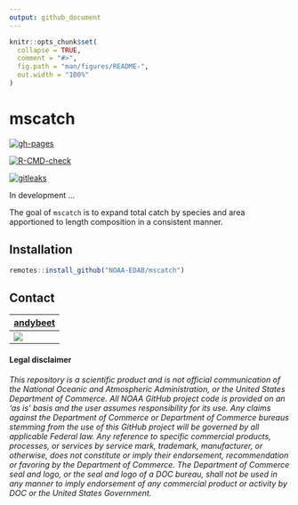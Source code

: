 ```yaml
---
output: github_document
---
```


<!-- README.md is generated from README.Rmd. Please edit that file -->

```r
knitr::opts_chunk$set(
  collapse = TRUE,
  comment = "#>",
  fig.path = "man/figures/README-",
  out.width = "100%"
)
```
# mscatch

  <!-- badges: start -->
[![gh-pages](https://github.com/NOAA-EDAB/mscatch/workflows/gh-pages/badge.svg)](https://github.com/NOAA-EDAB/mscatch/actions)

 [![R-CMD-check](https://github.com/NOAA-EDAB/mscatch/workflows/R-CMD-check/badge.svg)](https://github.com/NOAA-EDAB/mscatch/actions)

[![gitleaks](https://github.com/NOAA-EDAB/mscatch/workflows/gitleaks/badge.svg)](https://github.com/NOAA-EDAB/mscatch/actions)
  <!-- badges: end -->

In development ...

The goal of `mscatch` is to expand total catch by species and area apportioned to length composition in a consistent manner.

## Installation
```r
remotes::install_github("NOAA-EDAB/mscatch")
```

## Contact

| [andybeet](https://github.com/andybeet)        
| ----------------------------------------------------------------------------------------------- 
| [![](https://avatars1.githubusercontent.com/u/22455149?s=100&v=4)](https://github.com/andybeet) | 



#### Legal disclaimer

*This repository is a scientific product and is not official
communication of the National Oceanic and Atmospheric Administration, or
the United States Department of Commerce. All NOAA GitHub project code
is provided on an ‘as is’ basis and the user assumes responsibility for
its use. Any claims against the Department of Commerce or Department of
Commerce bureaus stemming from the use of this GitHub project will be
governed by all applicable Federal law. Any reference to specific
commercial products, processes, or services by service mark, trademark,
manufacturer, or otherwise, does not constitute or imply their
endorsement, recommendation or favoring by the Department of Commerce.
The Department of Commerce seal and logo, or the seal and logo of a DOC
bureau, shall not be used in any manner to imply endorsement of any
commercial product or activity by DOC or the United States Government.*

